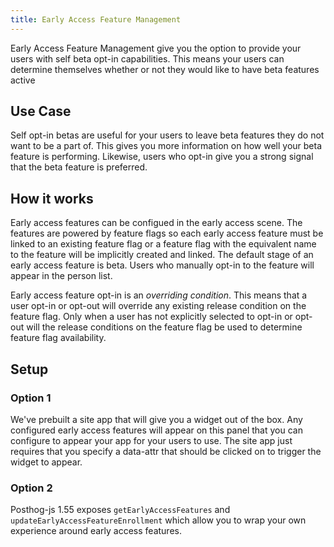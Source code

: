 ```yaml
---
title: Early Access Feature Management
---
```


Early Access Feature Management give you the option to provide your users with self beta opt-in capabilities. This means your users can determine themselves 
whether or not they would like to have beta features active

## Use Case

Self opt-in betas are useful for your users to leave beta features they do not want to be a part of. This gives you more information on how well your beta feature is performing. 
Likewise, users who opt-in give you a strong signal that the beta feature is preferred.

## How it works

Early access features can be configued in the early access scene. The features are powered by feature flags so each early access feature must be linked to an existing feature flag or a feature flag with the equivalent name to the feature will be implicitly created and linked.
The default stage of an early access feature is beta. Users who manually opt-in to the feature will appear in the person list.

Early access feature opt-in is an *overriding condition*. This means that a user opt-in or opt-out will override any existing release condition on the feature flag. Only when a user has not explicitly selected to opt-in or opt-out 
will the release conditions on the feature flag be used to determine feature flag availability.

## Setup

### Option 1

We've prebuilt a site app that will give you a widget out of the box. Any configured early access features will appear on this panel that you can configure to appear your app for your users to use.
The site app just requires that you specify a data-attr that should be clicked on to trigger the widget to appear.

### Option 2

Posthog-js 1.55 exposes `getEarlyAccessFeatures` and `updateEarlyAccessFeatureEnrollment` which allow you to wrap your own experience around early access features.